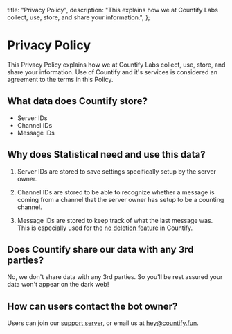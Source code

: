   title: "Privacy Policy",
  description:
    "This explains how we at Countify Labs collect, use, store, and share your information.",
};

# Privacy Policy

This Privacy Policy explains how we at Countify Labs collect, use, store, and share your information. Use of Countify and it's services is considered an agreement to the terms in this Policy.

## What data does Countify store?

- Server IDs
- Channel IDs
- Message IDs

## Why does Statistical need and use this data?

1. Server IDs are stored to save settings specifically setup by the server owner.

2. Channel IDs are stored to be able to recognize whether a message is coming from a channel that the server owner has setup to be a counting channel.

3. Message IDs are stored to keep track of what the last message was. This is especially used for the [no deletion feature](https://docs.countify.fun/settings/no-deletion) in Countify.

## Does Countify share our data with any 3rd parties?

No, we don't share data with any 3rd parties. So you'll be rest assured your data won't appear on the dark web!

## How can users contact the bot owner?

Users can join our [support server](/discord), or email us at [hey@countify.fun](mailto:hey@countify.fun).
